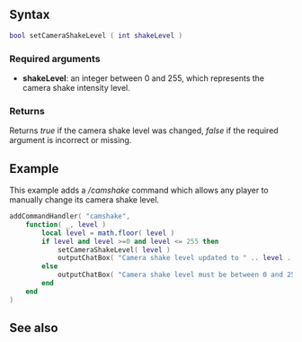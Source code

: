 {{Client function}}

{{New feature/item|3.0150|1.5|7343|
This function sets the camera shake level (as seen on the ''Are you going to San Fierro?'' singleplayer mission).}}

==Syntax== 
<syntaxhighlight lang="lua">
bool setCameraShakeLevel ( int shakeLevel )
</syntaxhighlight>

===Required arguments===
*'''shakeLevel''': an integer between 0 and 255, which represents the camera shake intensity level.

===Returns===
Returns ''true'' if the camera shake level was changed, ''false'' if the required argument is incorrect or missing.

==Example==
This example adds a ''/camshake'' command which allows any player to manually change its camera shake level.
<syntaxhighlight lang="lua">
addCommandHandler( "camshake",
    function( _, level )
        local level = math.floor( level )
        if level and level >=0 and level <= 255 then
            setCameraShakeLevel( level )
            outputChatBox( "Camera shake level updated to " .. level .. "." )
        else
            outputChatBox( "Camera shake level must be between 0 and 255." )
        end
    end
)
</syntaxhighlight>

==See also==
{{Client_camera_functions}}